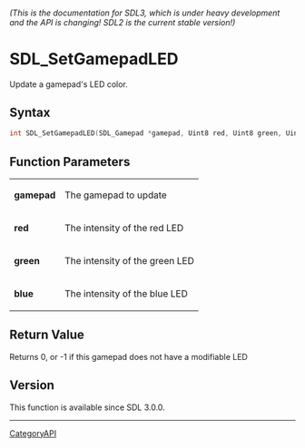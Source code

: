 ====== (This is the documentation for SDL3, which is under heavy development and the API is changing! SDL2 is the current stable version!) ======
= SDL_SetGamepadLED =

Update a gamepad's LED color.

== Syntax ==

<syntaxhighlight lang='c'>
int SDL_SetGamepadLED(SDL_Gamepad *gamepad, Uint8 red, Uint8 green, Uint8 blue);
</syntaxhighlight>

== Function Parameters ==

{|
|'''gamepad'''
|The gamepad to update
|-
|'''red'''
|The intensity of the red LED
|-
|'''green'''
|The intensity of the green LED
|-
|'''blue'''
|The intensity of the blue LED
|}

== Return Value ==

Returns 0, or -1 if this gamepad does not have a modifiable LED

== Version ==

This function is available since SDL 3.0.0.

----
[[CategoryAPI]]


